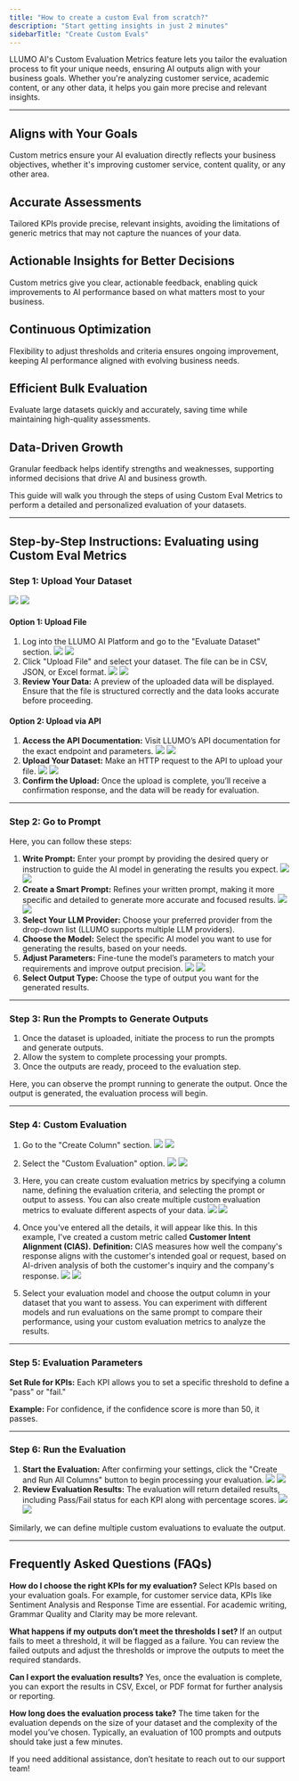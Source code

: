 ```yaml
---
title: "How to create a custom Eval from scratch?"
description: "Start getting insights in just 2 minutes"
sidebarTitle: "Create Custom Evals"
---
```


LLUMO AI's Custom Evaluation Metrics feature lets you tailor the evaluation process to fit your unique needs, ensuring AI outputs align with your business goals. Whether you're analyzing customer service, academic content, or any other data, it helps you gain more precise and relevant insights.

---



## Aligns with Your Goals
Custom metrics ensure your AI evaluation directly reflects your business objectives, whether it's improving customer service, content quality, or any other area.

## Accurate Assessments
Tailored KPIs provide precise, relevant insights, avoiding the limitations of generic metrics that may not capture the nuances of your data.

## Actionable Insights for Better Decisions
Custom metrics give you clear, actionable feedback, enabling quick improvements to AI performance based on what matters most to your business.

## Continuous Optimization
Flexibility to adjust thresholds and criteria ensures ongoing improvement, keeping AI performance aligned with evolving business needs.

## Efficient Bulk Evaluation
Evaluate large datasets quickly and accurately, saving time while maintaining high-quality assessments.

## Data-Driven Growth
Granular feedback helps identify strengths and weaknesses, supporting informed decisions that drive AI and business growth.

This guide will walk you through the steps of using Custom Eval Metrics to perform a detailed and personalized evaluation of your datasets.

---

## Step-by-Step Instructions: Evaluating using Custom Eval Metrics

### Step 1: Upload Your Dataset

<img
  className="block dark:hidden"
  src="https://storage.googleapis.com/llumo-blog-images-1/03-01-25/Custom-Eval-Metrics-1.webp"
/>
<img
  className="hidden dark:block"
  src="https://storage.googleapis.com/llumo-blog-images-1/03-01-25/Custom-Eval-Metrics-1.webp"
/>


#### Option 1: Upload File
1. Log into the LLUMO AI Platform and go to the "Evaluate Dataset" section.
<img
  className="block dark:hidden"
  src="https://storage.googleapis.com/llumo-blog-images-1/03-01-25/Custom-Eval-Metrics-2.webp"
/>
<img
  className="hidden dark:block"
  src="https://storage.googleapis.com/llumo-blog-images-1/03-01-25/Custom-Eval-Metrics-2.webp"
/>
2. Click "Upload File" and select your dataset. The file can be in CSV, JSON, or Excel format.
<img
  className="block dark:hidden"
  src="https://storage.googleapis.com/llumo-blog-images-1/03-01-25/Custom-Eval-Metrics-3.webp"
/>
<img
  className="hidden dark:block"
  src="https://storage.googleapis.com/llumo-blog-images-1/03-01-25/Custom-Eval-Metrics-3.webp"
/>
3. **Review Your Data:** A preview of the uploaded data will be displayed. Ensure that the file is structured correctly and the data looks accurate before proceeding.

#### Option 2: Upload via API
1. **Access the API Documentation:** Visit LLUMO’s API documentation for the exact endpoint and parameters.
<img
  className="block dark:hidden"
  src="https://storage.googleapis.com/llumo-blog-images-1/03-01-25/Custom-Eval-Metrics-4.webp"
/>
<img
  className="hidden dark:block"
  src="https://storage.googleapis.com/llumo-blog-images-1/03-01-25/Custom-Eval-Metrics-4.webp"
/>
2. **Upload Your Dataset:** Make an HTTP request to the API to upload your file.
<img
  className="block dark:hidden"
  src="https://storage.googleapis.com/llumo-blog-images-1/03-01-25/Custom-Eval-Metrics-5.webp"
/>
<img
  className="hidden dark:block"
  src="https://storage.googleapis.com/llumo-blog-images-1/03-01-25/Custom-Eval-Metrics-5.webp"
/>
3. **Confirm the Upload:** Once the upload is complete, you’ll receive a confirmation response, and the data will be ready for evaluation.

---

### Step 2: Go to Prompt

Here, you can follow these steps:

1. **Write Prompt:** Enter your prompt by providing the desired query or instruction to guide the AI model in generating the results you expect.
<img
  className="block dark:hidden"
  src="https://storage.googleapis.com/llumo-blog-images-1/03-01-25/Custom-Eval-Metrics-6.webp"
/>
<img
  className="hidden dark:block"
  src="https://storage.googleapis.com/llumo-blog-images-1/03-01-25/Custom-Eval-Metrics-6.webp"
/>
2. **Create a Smart Prompt:** Refines your written prompt, making it more specific and detailed to generate more accurate and focused results.
<img
  className="block dark:hidden"
  src="https://storage.googleapis.com/llumo-blog-images-1/03-01-25/Custom-Eval-Metrics-7.webp"
/>
<img
  className="hidden dark:block"
  src="https://storage.googleapis.com/llumo-blog-images-1/03-01-25/Custom-Eval-Metrics-7.webp"
/>
3. **Select Your LLM Provider:** Choose your preferred provider from the drop-down list (LLUMO supports multiple LLM providers).
4. **Choose the Model:** Select the specific AI model you want to use for generating the results, based on your needs.
5. **Adjust Parameters:** Fine-tune the model’s parameters to match your requirements and improve output precision.
<img
  className="block dark:hidden"
  src="https://storage.googleapis.com/llumo-blog-images-1/03-01-25/Custom-Eval-Metrics-8.webp"
/>
<img
  className="hidden dark:block"
  src="https://storage.googleapis.com/llumo-blog-images-1/03-01-25/Custom-Eval-Metrics-8.webp"
/>
6. **Select Output Type:** Choose the type of output you want for the generated results.

---

### Step 3: Run the Prompts to Generate Outputs

1. Once the dataset is uploaded, initiate the process to run the prompts and generate outputs.
2. Allow the system to complete processing your prompts.
3. Once the outputs are ready, proceed to the evaluation step.

Here, you can observe the prompt running to generate the output. Once the output is generated, the evaluation process will begin.

---

### Step 4: Custom Evaluation

1. Go to the "Create Column" section.
<img
  className="block dark:hidden"
  src="https://storage.googleapis.com/llumo-blog-images-1/03-01-25/Custom-Eval-Metrics-9.webp"
/>
<img
  className="hidden dark:block"
  src="https://storage.googleapis.com/llumo-blog-images-1/03-01-25/Custom-Eval-Metrics-9.webp"
/>
2. Select the "Custom Evaluation" option.
<img
  className="block dark:hidden"
  src="https://storage.googleapis.com/llumo-blog-images-1/03-01-25/Custom-Eval-Metrics-10.webp"
/>
<img
  className="hidden dark:block"
  src="https://storage.googleapis.com/llumo-blog-images-1/03-01-25/Custom-Eval-Metrics-10.webp"
/>

3. Here, you can create custom evaluation metrics by specifying a column name, defining the evaluation criteria, and selecting the prompt or output to assess. You can also create multiple custom evaluation metrics to evaluate different aspects of your data.
<img
  className="block dark:hidden"
  src="https://storage.googleapis.com/llumo-blog-images-1/03-01-25/Custom-Eval-Metrics-11.webp"
/>
<img
  className="hidden dark:block"
  src="https://storage.googleapis.com/llumo-blog-images-1/03-01-25/Custom-Eval-Metrics-11.webp"
/>
4. Once you've entered all the details, it will appear like this. In this example, I've created a custom metric called **Customer Intent Alignment (CIAS).**
**Definition:** CIAS measures how well the company's response aligns with the customer's intended goal or request, based on AI-driven analysis of both the customer's inquiry and the company's response.
<img
  className="block dark:hidden"
  src="https://storage.googleapis.com/llumo-blog-images-1/03-01-25/Custom-Eval-Metrics-12.webp"
/>
<img
  className="hidden dark:block"
  src="https://storage.googleapis.com/llumo-blog-images-1/03-01-25/Custom-Eval-Metrics-12.webp"
/>
5. Select your evaluation model and choose the output column in your dataset that you want to assess. You can experiment with different models and run evaluations on the same prompt to compare their performance, using your custom evaluation metrics to analyze the results.

---

### Step 5: Evaluation Parameters

**Set Rule for KPIs:**
Each KPI allows you to set a specific threshold to define a "pass" or "fail."

**Example:** For confidence, if the confidence score is more than 50, it passes.

---

### Step 6: Run the Evaluation

1. **Start the Evaluation:** After confirming your settings, click the "Create and Run All Columns" button to begin processing your evaluation.
<img
  className="block dark:hidden"
  src="https://storage.googleapis.com/llumo-blog-images-1/03-01-25/Custom-Eval-Metrics-13.webp"
/>
<img
  className="hidden dark:block"
  src="https://storage.googleapis.com/llumo-blog-images-1/03-01-25/Custom-Eval-Metrics-13.webp"
/>
2. **Review Evaluation Results:** The evaluation will return detailed results, including Pass/Fail status for each KPI along with percentage scores.
<img
  className="block dark:hidden"
  src="https://storage.googleapis.com/llumo-blog-images-1/03-01-25/Custom-Eval-Metrics-14.webp"
/>
<img
  className="hidden dark:block"
  src="https://storage.googleapis.com/llumo-blog-images-1/03-01-25/Custom-Eval-Metrics-14.webp"
/>

Similarly, we can define multiple custom evaluations to evaluate the output.

---

## Frequently Asked Questions (FAQs)

**How do I choose the right KPIs for my evaluation?**
Select KPIs based on your evaluation goals. For example, for customer service data, KPIs like Sentiment Analysis and Response Time are essential. For academic writing, Grammar Quality and Clarity may be more relevant.

**What happens if my outputs don’t meet the thresholds I set?**
If an output fails to meet a threshold, it will be flagged as a failure. You can review the failed outputs and adjust the thresholds or improve the outputs to meet the required standards.

**Can I export the evaluation results?**
Yes, once the evaluation is complete, you can export the results in CSV, Excel, or PDF format for further analysis or reporting.

**How long does the evaluation process take?**
The time taken for the evaluation depends on the size of your dataset and the complexity of the model you’ve chosen. Typically, an evaluation of 100 prompts and outputs should take just a few minutes.

If you need additional assistance, don’t hesitate to reach out to our support team!
